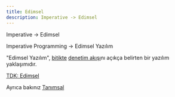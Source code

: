 ```yaml
---
title: Edimsel
description: Imperative -> Edimsel
---
```


Imperative -> Edimsel

Imperative Programming -> Edimsel Yazılım

"Edimsel Yazılım", [bitikte](/tonga/tr/yazilim/bitik) [denetim akışı](/tonga/tr/yazilim/denetim-akışı)nı açıkça belirten bir yazılım yaklaşımıdır.

[TDK: Edimsel](https://sozluk.gov.tr/?ara=edimsel)

Ayrıca bakınız [Tanımsal](/tonga/tr/yazilim/tanımsal)